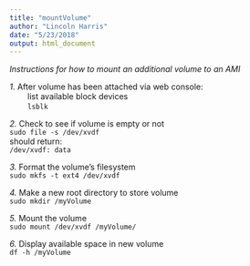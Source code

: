 ```yaml
---
title: "mountVolume"
author: "Lincoln Harris"
date: "5/23/2018"
output: html_document
---
```


*Instructions for how to mount an additional volume to an AMI*

*1.* After volume has been attached via web console:       
	&nbsp;&nbsp;&nbsp;&nbsp;&nbsp;&nbsp;&nbsp;&nbsp;list available block devices        
	&nbsp;&nbsp;&nbsp;&nbsp;&nbsp;&nbsp;&nbsp;&nbsp;`lsblk`         

*2.* Check to see if volume is empty or not       
	`sudo file -s /dev/xvdf`         
	should return:        
		`/dev/xvdf: data`        

*3.* Format the volume's filesystem         
	`sudo mkfs -t ext4 /dev/xvdf`        

*4.* Make a new root directory to store volume      
	`sudo mkdir /myVolume`      

*5.* Mount the volume       
	`sudo mount /dev/xvdf /myVolume/`       

*6.* Display available space in new volume        
	`df -h /myVolume`         